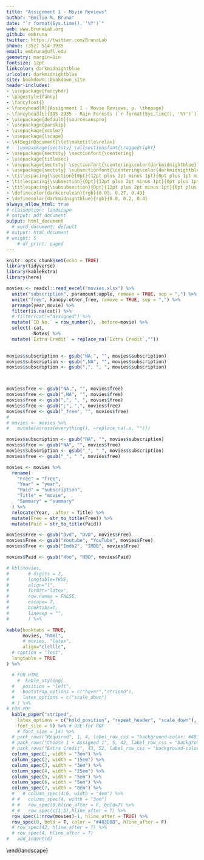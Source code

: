 ```yaml
---
title: "Assignment 1 - Movie Reviews"
author: "Emilio M. Bruna"
date: "`r format(Sys.time(), '%Y')`"
web: www.BrunaLab.org
github: embruna
twitter: https://twitter.com/BrunaLab
phone: (352) 514-3935
email: embruna@ufl.edu
geometry: margin=1in
fontsize: 12pt
linkcolor: darkmidnightblue
urlcolor: darkmidnightblue
site: bookdown::bookdown_site
header-includes:
- \usepackage{fancyhdr}
- \pagestyle{fancy}
- \fancyfoot{}
- \fancyhead[R]{Assignment 1 - Movie Reviews, p. \thepage}
- \fancyhead[L]{IDS 2935 - Rain Forests (`r format(Sys.time(), '%Y')`)}
- \usepackage[default]{sourcesanspro}
- \usepackage{parskip}
- \usepackage{xcolor}
- \usepackage{lscape}
- \AtBeginDocument{\let\maketitle\relax}
# - \usepackage{sectsty} \allsectionsfont{\raggedright}
- \usepackage{sectsty} \sectionfont{\centering}
- \usepackage{titlesec}
- \usepackage{sectsty} \sectionfont{\centering\color{darkmidnightblue}}
- \usepackage{sectsty} \subsectionfont{\centering\color{darkmidnightblue}}
- \titlespacing{\section}{0pt}{12pt plus 2pt minus 1pt}{0pt plus 1pt minus 1pt}
- \titlespacing{\subsection}{0pt}{12pt plus 2pt minus 1pt}{0pt plus 1pt minus 1pt}
- \titlespacing{\subsubsection}{0pt}{12pt plus 2pt minus 1pt}{0pt plus 1pt minus 1pt}
- \definecolor{darkcerulean}{rgb}{0.03, 0.27, 0.49}
- \definecolor{darkmidnightblue}{rgb}{0.0, 0.2, 0.4}
always_allow_html: true
# classoption: landscape
# output: pdf_document
output: html_document
  # word_document: default
# output: html_document
# weight: 5
    # df_print: paged
---
```



```r
knitr::opts_chunk$set(echo = TRUE)
library(tidyverse)
library(kableExtra)
library(here)
```

```r
movies <- readxl::read_excel("movies.xlsx") %>%
  unite("subscription", paramount:apple, remove = TRUE, sep = ",") %>%
  unite("free", kanopy:other_free, remove = TRUE, sep = ",") %>%
  arrange(year,movie) %>%
  filter(is.na(cat)) %>% 
  # filter(cat!="assigned") %>%
  mutate(`ID No.` = row_number(), .before=movie) %>% 
  select(-cat,
         -Notes) %>% 
  mutate(`Extra Credit` = replace_na(`Extra Credit`,""))

  
movies$subscription <- gsub("NA,", "", movies$subscription)
movies$subscription <- gsub(",NA", "", movies$subscription)
movies$subscription <- gsub(",", ", ", movies$subscription)



movies$free <- gsub("NA,", "", movies$free)
movies$free <- gsub(",NA", "", movies$free)
movies$free <- gsub(",", ", ", movies$free)
movies$free <- gsub(";", ",", movies$free)
movies$free <- gsub("_free", "", movies$free)
#
# movies <- movies %>%
#   mutate(across(everything(), ~replace_na(.x, "")))

movies$subscription <- gsub("NA", "", movies$subscription)
movies$free <- gsub("NA", "", movies$free)
movies$subscription <- gsub("_", " ", movies$subscription)
movies$free <- gsub("_", " ", movies$free)

movies <- movies %>%
  rename(
    "Free" = "free",
    "Year" = "year",
    "Paid" = "subscription",
    "Title" = "movie",
    "Summary" = "summary"
  ) %>%
  relocate(Year, .after = Title) %>%
  mutate(Free = str_to_title(Free)) %>%
  mutate(Paid = str_to_title(Paid))

movies$Free <- gsub("Dvd", "DVD", movies$Free)
movies$Free <- gsub("Youtube", "YouTube", movies$Free)
movies$Free <- gsub("Imdb2", "IMDB", movies$Free)

movies$Paid <- gsub("Hbo", "HBO", movies$Paid)

# kbl(movies,
#       # digits = 2,
#       longtable=TRUE,
#       align="l",
#       format="latex",
#       row.names = FALSE,
#       escape= T,
#       booktabs=T,
#       linesep = "",
#       ) %>%

kable(booktabs = TRUE,
      movies, "html",
      # movies, "latex",
      align="clclllc",
  # caption = "Test",
  longtable = TRUE
) %>%

  # FOR HTML
    #  kable_styling(
  #   position = "left",
  #   bootstrap_options = c("hover","striped"),
  #   latex_options = c("scale_down")
  # ) %>%
# FOR PDF
  kable_paper("striped",
    latex_options = c("hold_position", "repeat_header", "scale_down"),
    font_size = 9) %>% # USE for PDF
    # font_size = 14) %>%
  # pack_rows("Required", 1, 4, label_row_css = "background-color: #483D8B; color: #fff;") %>%
  # pack_rows("Choose 1 + Assigned 1", 5, 42, label_row_css = "background-color: #483D8B; color: #fff;") %>%
  # pack_rows("Extra Credit", 43, 52, label_row_css = "background-color: #483D8B; color: #fff;") %>%
  column_spec(1, width = "3em") %>%
  column_spec(2, width = "15em") %>%
  column_spec(3, width = "3em") %>%
  column_spec(4, width = "25em") %>%
  column_spec(5, width = "5em") %>%
  column_spec(6, width = "5em") %>%
  column_spec(7, width = "8em") %>%
  #   # column_spec(4:6, width = "4em") %>%
  # #   column_spec(4, width = "3em")
  # #   row_spec(0,hline_after = F, bold=T) %>%
  # #   row_spec(c(1:5),hline_after = T) %>%
  row_spec(1:nrow(movies)-1, hline_after = TRUE) %>%
  row_spec(0, bold = T, color = "#483D8B", hline_after = F) 
  # row_spec(42, hline_after = T) %>%
  # row_spec(4, hline_after = T)
#   add_indent(6)
```
\end{landscape}